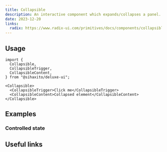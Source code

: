 ---
title: Collapsible
description: An interactive component which expands/collapses a panel.
date: 2023-12-20
links:
  radix: https://www.radix-ui.com/primitives/docs/components/collapsible
---

<ComponentPreview name="collapsible/basic" />

## Usage

```tsx
import {
  Collapsible,
  CollapsibleTrigger,
  CollapsibleContent,
} from "@sihaxito/deluxe-ui";
```

```tsx showLineNumbers
<Collapsible>
  <CollapsibleTrigger>Click me</CollapsibleTrigger>
  <CollapsibleContent>Collapsed element</CollapsibleContent>
</Collapsible>
```

## Examples

### Controlled state

<ComponentPreview name="collapsible/controlled" />

## Useful links
